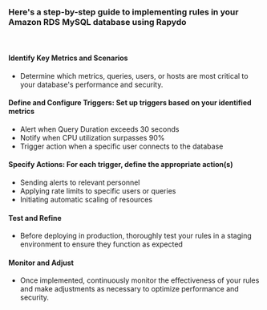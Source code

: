 ### Here's a step-by-step guide to implementing rules in your Amazon RDS MySQL database using Rapydo

‍

#### Identify Key Metrics and Scenarios 
* Determine which metrics, queries, users, or hosts are most critical to your database's performance and security.

#### Define and Configure Triggers: Set up triggers based on your identified metrics
* Alert when Query Duration exceeds 30 seconds
* Notify when CPU utilization surpasses 90%
* Trigger action when a specific user connects to the database

#### Specify Actions: For each trigger, define the appropriate action(s)
* Sending alerts to relevant personnel
* Applying rate limits to specific users or queries
* Initiating automatic scaling of resources
‍

#### Test and Refine
* Before deploying in production, thoroughly test your rules in a staging environment to ensure they function as expected

#### Monitor and Adjust
* Once implemented, continuously monitor the effectiveness of your rules and make adjustments as necessary to optimize performance and security.
